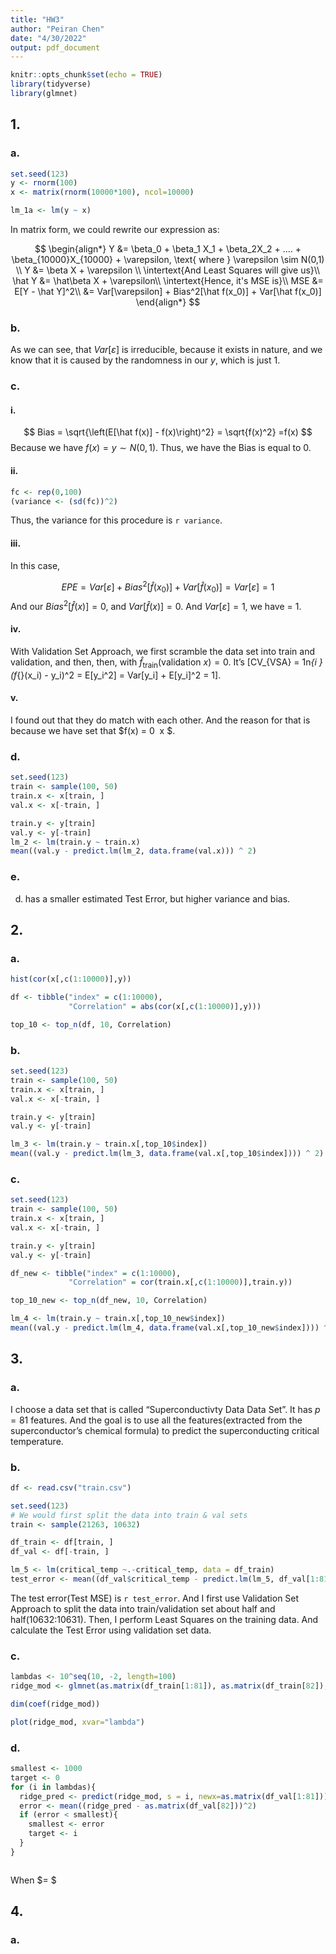 ```yaml
---
title: "HW3"
author: "Peiran Chen"
date: "4/30/2022"
output: pdf_document
---
```


```r
knitr::opts_chunk$set(echo = TRUE)
library(tidyverse)
library(glmnet)
```

## 1.

### a.

```r
set.seed(123)
y <- rnorm(100)
x <- matrix(rnorm(10000*100), ncol=10000)

lm_1a <- lm(y ~ x)
```

In matrix form, we could rewrite our expression as:

$$
\begin{align*}
Y &= \beta_0 + \beta_1 X_1 + \beta_2X_2 + .... + \beta_{10000}X_{10000} + \varepsilon, \text{ where } \varepsilon \sim N(0,1) \\
Y &= \beta X + \varepsilon \\  
\intertext{And Least Squares will give us}\\  
\hat Y &= \hat\beta X + \varepsilon\\
\intertext{Hence, it's MSE is}\\
MSE &= E[Y - \hat Y]^2\\
&= Var[\varepsilon] + Bias^2[\hat f(x_0)] + Var[\hat f(x_0)]
\end{align*}
$$

### b.

As we can see, that $Var[\varepsilon]$ is irreducible, because it exists in nature,
and we know that it is caused by the randomness in our $y$, which is just $1$. 


### c.




#### i.

$$
Bias = \sqrt{\left(E[\hat f(x)] - f(x)\right)^2} = \sqrt{f(x)^2} =f(x)
$$
Because we have $f(x) = y \sim N(0,1)$. Thus, we have the Bias is equal to 0.


#### ii.

```r
fc <- rep(0,100)
(variance <- (sd(fc))^2)
```

Thus, the variance for this procedure is `r variance`.

#### iii.

In this case, 

$$
EPE =  Var[\varepsilon] + Bias^2[\hat f(x_0)] + Var[\hat f(x_0)] = Var[\varepsilon] = 1
$$
And our $Bias^2[\hat f(x)] = 0$, and $Var[\hat f(x)] = 0$. And $Var[\varepsilon] = 1$, we have \textbf{EPE} = 1.

#### iv.

With Validation Set Approach, we first scramble the data set into train and validation, and
then, then, with $\hat f_{\text{train}}(\text{validation} \ x) = 0$. It's 
\[CV_{VSA} = \frac1n\sum_{i \in \text{validation set}}(\hat f_{\text{train}}(x_i) - y_i)^2 = E[y_i^2] = Var[y_i] + E[y_i]^2 = 1\]. 


#### v.

I found out that they do match with each other. And the reason for that is because we have
set that $\hat f(x) = 0 \ \forall x \in \mathbb{R} $. 

### d.

```r
set.seed(123)
train <- sample(100, 50)
train.x <- x[train, ]
val.x <- x[-train, ]

train.y <- y[train]
val.y <- y[-train]
lm_2 <- lm(train.y ~ train.x)
mean((val.y - predict.lm(lm_2, data.frame(val.x))) ^ 2)
```


### e.

(d) has a smaller estimated Test Error, but higher variance and bias.


## 2.

### a.

```r
hist(cor(x[,c(1:10000)],y))

df <- tibble("index" = c(1:10000),
             "Correlation" = abs(cor(x[,c(1:10000)],y)))

top_10 <- top_n(df, 10, Correlation)
```

### b.

```r
set.seed(123)
train <- sample(100, 50)
train.x <- x[train, ]
val.x <- x[-train, ]

train.y <- y[train]
val.y <- y[-train]

lm_3 <- lm(train.y ~ train.x[,top_10$index])
mean((val.y - predict.lm(lm_3, data.frame(val.x[,top_10$index]))) ^ 2)
```

### c.
```r
set.seed(123)
train <- sample(100, 50)
train.x <- x[train, ]
val.x <- x[-train, ]

train.y <- y[train]
val.y <- y[-train]

df_new <- tibble("index" = c(1:10000),
             "Correlation" = cor(train.x[,c(1:10000)],train.y))

top_10_new <- top_n(df_new, 10, Correlation)

lm_4 <- lm(train.y ~ train.x[,top_10_new$index])
mean((val.y - predict.lm(lm_4, data.frame(val.x[,top_10_new$index]))) ^ 2)
```

## 3.

### a.

I choose a data set that is called "Superconductivty Data Data Set". It has $p = 81$ features. And the goal is to use all the features(extracted from the superconductor’s chemical formula) to predict the superconducting critical temperature.


### b.

```r
df <- read.csv("train.csv")

set.seed(123)
# We would first split the data into train & val sets
train <- sample(21263, 10632)

df_train <- df[train, ]
df_val <- df[-train, ]

lm_5 <- lm(critical_temp ~.-critical_temp, data = df_train)
test_error <- mean((df_val$critical_temp - predict.lm(lm_5, df_val[1:81])) ^ 2)
```

The test error(Test MSE) is `r test_error`. And I first use Validation Set Approach
to split the data into train/validation set about half and half(10632:10631). Then,
I perform Least Squares on the training data. And calculate the Test Error using
validation set data.

### c.

```r
lambdas <- 10^seq(10, -2, length=100)
ridge_mod <- glmnet(as.matrix(df_train[1:81]), as.matrix(df_train[82]), alpha = 0, lambda = lambdas)

dim(coef(ridge_mod))

plot(ridge_mod, xvar="lambda")
```

### d.

```r
smallest <- 1000
target <- 0
for (i in lambdas){
  ridge_pred <- predict(ridge_mod, s = i, newx=as.matrix(df_val[1:81]))
  error <- mean((ridge_pred - as.matrix(df_val[82]))^2)
  if (error < smallest){
    smallest <- error
    target <- i
  }
}



```

When $\lambda = $

## 4.

### a.

```r

```

